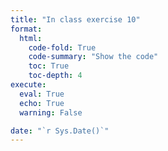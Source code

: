 ```yaml
---
title: "In class exercise 10"
format:
  html:
    code-fold: True
    code-summary: "Show the code"
    toc: True
    toc-depth: 4
execute:
  eval: True
  echo: True
  warning: False

date: "`r Sys.Date()`"
---
```

